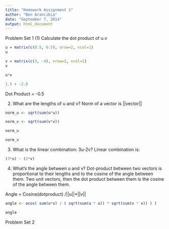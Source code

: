 ```yaml
---
title: "Homework Assignment 1"
author: "Ben Arancibia"
date: "September 7, 2014"
output: html_document
---
```

Problem Set 1
(1) Calculate the dot product of u.v
```r
u = matrix(c(0.5, 0.5), nrow=2, ncol=1)
u

v = matrix(c(3, -4), nrow=2, ncol=1)
v

u*v

1.5 + -2.0


```

Dot Product = -0.5

(2) What are the lengths of u and v?
Norm of a vector is ||vector||
```r
norm_u <- sqrt(sum(u*u))

norm_v <- sqrt(sum(v*v))

norm_u

norm_v

```

(3) What is the linear combination: 3u-2v?
Linear combination is:
```r
(3*u) - (2*v)
```

(4) What's the angle between u and v?
Dot-product between two vectors is proportional to their lengths and to the cosine of the angle between them. Two unit vectors, then the dot product between them is the 
cosine of the angle between them. 

Angle = Cosine(dotproduct) /||u||*||v||
```r
angle <- acos( sum(u*v) / ( sqrt(sum(u * u)) * sqrt(sum(v * v)) ) )

angle
```


Problem Set 2

